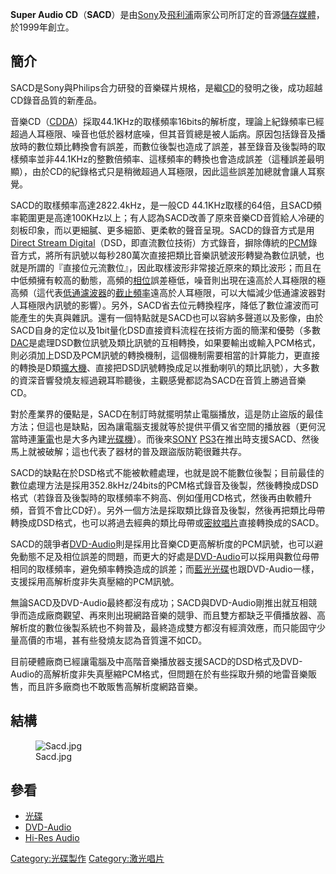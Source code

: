{{多個問題|
{{review}}
{{Unreferenced|time=2012-07-23T07:02:03+00:00 }}
{{Expand|time=2012-07-23T07:02:03+00:00 }}
}}
{{noteTA
|1=zh-hant:模擬信號;zh-hans:模拟信号;zh-hk:模擬訊號;zh-tw:類比訊號;zh-mo:模擬訊號;
|G1=IT
}}
{{Infobox media
| name = Super Audio CD
| logo = [[File:Super_Audio_CD_Logo.png|150px]]
| image = [[File:CD_autolev_crop.jpg|200px]]
| caption =
| type = [[光碟|光碟]]
| encoding = 數碼 ([[DSD|DSD]])
| capacity = 7.95 [[GiB|GiB]]
| read = 650 nm 激光
| write = 
| standard = 
| owner = [[Sony|Sony]] & [[飛利浦|飛利浦]]
| use = 音訊儲存
| extended from = 
| extended to = 
}}
{{Optical disc authoring}}
'''Super Audio CD'''（'''SACD'''）是由[[Sony|Sony]]及[[飛利浦|飛利浦]]兩家公司所訂定的音源[[儲存媒體|儲存媒體]]，於1999年創立。

== 簡介 ==

SACD是Sony與Philips合力研發的音樂碟片規格，是繼[[CD|CD]]的發明之後，成功超越CD錄音品質的新產品。

音樂CD（[[CDDA|CDDA]]）採取44.1KHz的取樣頻率16bits的解析度，理論上紀錄頻率已經超過人耳極限、噪音也低於器材底噪，但其音質總是被人詬病。原因包括錄音及播放時的數位類比轉換會有誤差，而數位後製也造成了誤差，甚至錄音及後製時的取樣頻率並非44.1KHz的整數倍頻率、這樣頻率的轉換也會造成誤差（這種誤差最明顯），由於CD的紀錄格式只是稍微超過人耳極限，因此這些誤差加總就會讓人耳察覺。

SACD的取樣頻率高達2822.4kHz，是一般CD 44.1KHz取樣的64倍，且SACD頻率範圍更是高達100KHz以上；有人認為SACD改善了原來音樂CD音質給人冷硬的刻板印象，而以更細膩、更多細節、更柔軟的聲音呈現。SACD的錄音方式是用[[Direct_Stream_Digital|Direct Stream Digital]]（DSD，即直流數位技術）方式錄音，摒除傳統的[[脈衝編號調變|PCM]]錄音方式，將所有訊號以每秒280萬次直接把類比音樂訊號波形轉變為數位訊號，也就是所謂的『直接位元流數位』，因此取樣波形非常接近原來的類比波形；而且在中低頻擁有較高的動態，高頻的[[相位|相位]]誤差極低，噪音則出現在遠高於人耳極限的極高頻（這代表[[低通濾波器|低通濾波器]]的[[截止頻率|截止頻率]]遠高於人耳極限，可以大幅減少低通濾波器對人耳極限內訊號的影響）。另外，SACD省去位元轉換程序，降低了數位濾波而可能產生的失真與雜訊。還有一個特點就是SACD也可以容納多聲道以及影像，由於SACD自身的定位以及1bit量化DSD直接資料流程在技術方面的簡潔和優勢（多數[[DAC|DAC]]是處理DSD數位訊號及類比訊號的互相轉換，如果要輸出或輸入PCM格式，則必須加上DSD及PCM訊號的轉換機制，這個機制需要相當的計算能力，更直接的轉換是D類[[擴大機|擴大機]]、直接把DSD訊號轉換成足以推動喇叭的類比訊號），大多數的資深音響發燒友經過親耳聆聽後，主觀感覺都認為SACD在音質上勝過音樂CD。

對於產業界的優點是，SACD在制訂時就擺明禁止電腦播放，這是防止盜版的最佳方法；但這也是缺點，因為讓電腦支援就等於提供平價又省空間的播放器（更何況當時連[[筆電|筆電]]也是大多內建[[光碟機|光碟機]]）。而後來[[SONY|SONY]] [[PS3|PS3]]在推出時支援SACD、然後馬上就被破解；這也代表了器材的普及跟盜版防範很難共存。

SACD的缺點在於DSD格式不能被軟體處理，也就是說不能數位後製；目前最佳的數位處理方法是採用352.8kHz/24bits的PCM格式錄音及後製，然後轉換成DSD格式（若錄音及後製時的取樣頻率不夠高、例如僅用CD格式，然後再由軟體升頻，音質不會比CD好）。另外一個方法是採取類比錄音及後製，然後再把類比母帶轉換成DSD格式，也可以將過去經典的類比母帶或[[密紋唱片|密紋唱片]]直接轉換成的SACD。

SACD的競爭者[[DVD-Audio|DVD-Audio]]則是採用比音樂CD更高解析度的PCM訊號，也可以避免動態不足及相位誤差的問題，而更大的好處是[[DVD-Audio|DVD-Audio]]可以採用與數位母帶相同的取樣頻率，避免頻率轉換造成的誤差；而[[藍光光碟|藍光光碟]]也跟DVD-Audio一樣，支援採用高解析度非失真壓縮的PCM訊號。

無論SACD及DVD-Audio最終都沒有成功；SACD與DVD-Audio剛推出就互相競爭而造成廠商觀望、再來則出現網路音樂的競爭、而且雙方都缺乏平價播放器、高解析度的數位後製系統也不夠普及，最終造成雙方都沒有經濟效應，而只能固守少量高價的市場，甚有些發燒友認為音質還不如CD。

目前硬體廠商已經讓電腦及中高階音樂播放器支援SACD的DSD格式及DVD-Audio的高解析度非失真壓縮PCM格式，但問題在於有些採取升頻的地雷音樂販售，而且許多廠商也不敢販售高解析度網路音樂。

== 結構 ==
{{Empty section}}
[[File:Sacd.jpg|thumb]]

== 參看 ==
*[[光碟|光碟]]
*[[DVD-Audio|DVD-Audio]]
*[[Hi-Res_Audio|Hi-Res Audio]]

{{Rainbow_Books}}
{{Sony品牌}}
{{Compression Formats}}

{{高清晰度}}
[[Category:光碟製作|Category:光碟製作]]
[[Category:激光唱片|Category:激光唱片]]